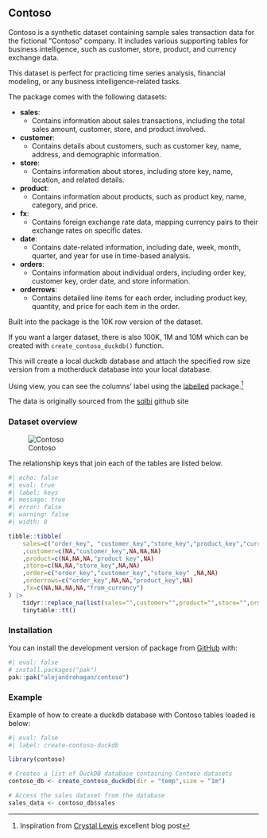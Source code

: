 ## Contoso

Contoso is a synthetic dataset containing sample sales transaction data for the fictional "Contoso" company. It includes various supporting tables for business intelligence, such as customer, store, product, and currency exchange data.

This dataset is perfect for practicing time series analysis, financial modeling, or any business intelligence-related tasks.

The package comes with the following datasets:

- **sales**:
  - Contains information about sales transactions, including the total sales amount, customer, store, and product involved.

- **customer**:
  - Contains details about customers, such as customer key, name, address, and demographic information.

- **store**:
  - Contains information about stores, including store key, name, location, and related details.

- **product**:
  - Contains information about products, such as product key, name, category, and price.

- **fx**:
  - Contains foreign exchange rate data, mapping currency pairs to their exchange rates on specific dates.

- **date**:
  - Contains date-related information, including date, week, month, quarter, and year for use in time-based analysis.

- **orders**:
  - Contains information about individual orders, including order key, customer key, order date, and store information.

- **orderrows**:
  - Contains detailed line items for each order, including product key, quantity, and price for each item in the order.
  
  
Built into the package is the 10K row version of the dataset. 
  
If you want a larger dataset, there is also 100K, 1M and 10M which can be created with `create_contoso_duckdb()` function.
  
This will create a local duckdb database and attach the specified row size version from a motherduck database into your local database. 


Using view, you can see the columns' label using the [labelled](https://larmarange.github.io/labelled/index.html) package.^[Inspiration from [Crystal Lewis](https://cghlewis.com/blog/dict_clean/) excellent blog post]

The data is originally sourced from the [sqlbi](https://github.com/sql-bi/Contoso-Data-Generator-V2-Data/releases/tag/ready-to-use-data) github site 

### Dataset overview 


![Contoso](man/figures/contoso.svg)



The relationship keys that join each of the tables are listed below.

```r
#| echo: false
#| eval: true
#| label: keys
#| message: true
#| error: false
#| warning: false
#| width: 8

tibble::tibble(
    sales=c("order_key", "customer_key","store_key","product_key","currency_code")
    ,customer=c(NA,"customer_key",NA,NA,NA)
    ,product=c(NA,NA,NA,"product_key",NA)
    ,store=c(NA,NA,"store_key",NA,NA)
    ,order=c("order_key","customer_key","store_key" ,NA,NA)
    ,orderrows=c("order_key",NA,NA,"product_key",NA)
    ,fx=c(NA,NA,NA,NA,"from_currency")
) |> 
    tidyr::replace_na(list(sales="",customer="",product="",store="",order="",orderrows="",fx="")) |> 
    tinytable::tt() 

```

### Installation

You can install the development version of package from [GitHub](https://github.com/alejandrohagan/contoso) with:

```r
#| eval: false
# install.packages("pak")
pak::pak("alejandrohagan/contoso")
```

### Example

Example of how to create a duckdb database with Contoso tables loaded is below:


```r
#| eval: false
#| label: create-contoso-duckdb

library(contoso)

# Creates a list of DuckDB database containing Contoso datasets
contoso_db <- create_contoso_duckdb(dir = "temp",size = "1m")

# Access the sales dataset from the database
sales_data <- contoso_db$sales

```


